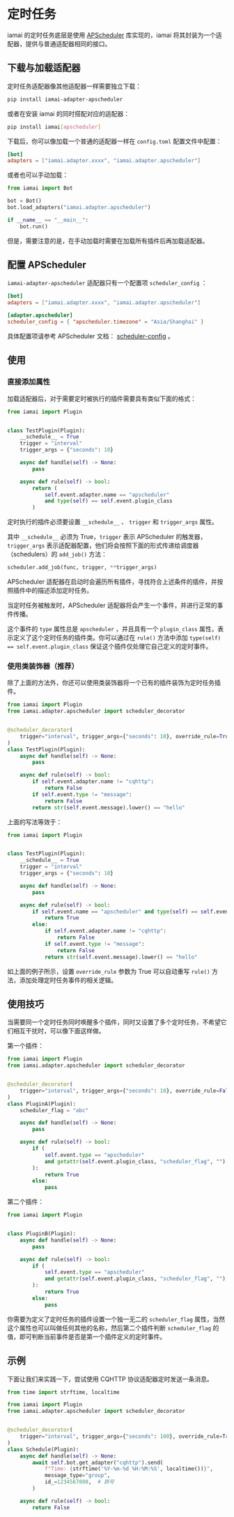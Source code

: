# 定时任务

iamai 的定时任务底层是使用 [APScheduler](https://apscheduler.readthedocs.io/) 库实现的，iamai 将其封装为一个适配器，提供与普通适配器相同的接口。

## 下载与加载适配器

定时任务适配器像其他适配器一样需要独立下载：

```sh filename="bash"
pip install iamai-adapter-apscheduler
```

或者在安装 iamai 的同时搭配对应的适配器：

```sh filename="bash"
pip install iamai[apscheduler]
```

下载后，你可以像加载一个普通的适配器一样在 `config.toml` 配置文件中配置：

```toml filename="config.toml" showLineNumbers
[bot]
adapters = ["iamai.adapter.xxxx", "iamai.adapter.apscheduler"]
```

或者也可以手动加载：

```python filename="main.py" showLineNumbers
from iamai import Bot

bot = Bot()
bot.load_adapters("iamai.adapter.apscheduler")

if __name__ == "__main__":
    bot.run()

```

但是，需要注意的是，在手动加载时需要在加载所有插件后再加载适配器。

## 配置 APScheduler

`iamai-adapter-apscheduler` 适配器只有一个配置项 `scheduler_config` ：

```toml filename="config.toml" showLineNumbers
[bot]
adapters = ["iamai.adapter.xxxx", "iamai.adapter.apscheduler"]

[adapter.apscheduler]
scheduler_config = { "apscheduler.timezone" = "Asia/Shanghai" }
```

具体配置项请参考 APScheduler 文档： [scheduler-config](https://apscheduler.readthedocs.io/en/latest/userguide.html#scheduler-config) 。

## 使用

### 直接添加属性

加载适配器后，对于需要定时被执行的插件需要具有类似下面的格式：

```python filename="plugins/test.py" showLineNumbers
from iamai import Plugin


class TestPlugin(Plugin):
    __schedule__ = True
    trigger = "interval"
    trigger_args = {"seconds": 10}

    async def handle(self) -> None:
        pass

    async def rule(self) -> bool:
        return (
            self.event.adapter.name == "apscheduler"
            and type(self) == self.event.plugin_class
        )

```

定时执行的插件必须要设置 `__schedule__` 、 `trigger` 和 `trigger_args` 属性。

其中 `__schedule__` 必须为 True，`trigger` 表示 APScheduler 的触发器， `trigger_args` 表示适配器配置，他们将会按照下面的形式传递给调度器（schedulers）的 `add_job()` 方法：

```python
scheduler.add_job(func, trigger, **trigger_args)
```

APScheduler 适配器在启动时会遍历所有插件，寻找符合上述条件的插件，并按照插件中的描述添加定时任务。

当定时任务被触发时，APScheduler 适配器将会产生一个事件，并进行正常的事件传播。

这个事件的 `type` 属性总是 `apscheduler` ，并且具有一个 `plugin_class` 属性，表示定义了这个定时任务的插件类。你可以通过在 `rule()` 方法中添加 `type(self) == self.event.plugin_class` 保证这个插件仅处理它自己定义的定时事件。

### 使用类装饰器（推荐）

除了上面的方法外，你还可以使用类装饰器将一个已有的插件装饰为定时任务插件。

```python filename="plugins/test.py" showLineNumbers {5-7}
from iamai import Plugin
from iamai.adapter.apscheduler import scheduler_decorator


@scheduler_decorator(
    trigger="interval", trigger_args={"seconds": 10}, override_rule=True
)
class TestPlugin(Plugin):
    async def handle(self) -> None:
        pass

    async def rule(self) -> bool:
        if self.event.adapter.name != "cqhttp":
            return False
        if self.event.type != "message":
            return False
        return str(self.event.message).lower() == "hello"

```

上面的写法等效于：

```python filename="plugins/test.py" showLineNumbers {5-7}
from iamai import Plugin


class TestPlugin(Plugin):
    __schedule__ = True
    trigger = "interval"
    trigger_args = {"seconds": 10}

    async def handle(self) -> None:
        pass

    async def rule(self) -> bool:
        if self.event.name == "apscheduler" and type(self) == self.event.plugin_class:
            return True
        else:
            if self.event.adapter.name != "cqhttp":
                return False
            if self.event.type != "message":
                return False
            return str(self.event.message).lower() == "hello"

```

如上面的例子所示，设置 `override_rule` 参数为 True 可以自动重写 `rule()` 方法，添加处理定时任务事件的相关逻辑。

## 使用技巧

当需要同一个定时任务同时唤醒多个插件，同时又设置了多个定时任务，不希望它们相互干扰时，可以像下面这样做。

第一个插件：

```python filename="plugins/test-a.py" showLineNumbers {9}
from iamai import Plugin
from iamai.adapter.apscheduler import scheduler_decorator


@scheduler_decorator(
    trigger="interval", trigger_args={"seconds": 10}, override_rule=False
)
class PluginA(Plugin):
    scheduler_flag = "abc"

    async def handle(self) -> None:
        pass

    async def rule(self) -> bool:
        if (
            self.event.type == "apscheduler"
            and getattr(self.event.plugin_class, "scheduler_flag", "") == "abc"
        ):
            return True
        else:
            pass

```

第二个插件：

```python filename="plugins/test-b.py" showLineNumbers {10,11}
from iamai import Plugin


class PluginB(Plugin):
    async def handle(self) -> None:
        pass

    async def rule(self) -> bool:
        if (
            self.event.type == "apscheduler"
            and getattr(self.event.plugin_class, "scheduler_flag", "") == "abc"
        ):
            return True
        else:
            pass

```

你需要为定义了定时任务的插件设置一个独一无二的 `scheduler_flag` 属性，当然这个属性也可以叫做任何其他的名称，然后第二个插件判断 `scheduler_flag` 的值，即可判断当前事件是否是第一个插件定义的定时事件。

## 示例

下面让我们来实践一下，尝试使用 CQHTTP 协议适配器定时发送一条消息。

```python filename="plugins/schedule.py" showLineNumbers
from time import strftime, localtime

from iamai import Plugin
from iamai.adapter.apscheduler import scheduler_decorator


@scheduler_decorator(
    trigger="interval", trigger_args={"seconds": 100}, override_rule=True
)
class Schedule(Plugin):
    async def handle(self) -> None:
        await self.bot.get_adapter("cqhttp").send(
            f"Time: {strftime('%Y-%m-%d %H:%M:%S', localtime())}",
            message_type="group",
            id_=1234567890,  # 群号
        )

    async def rule(self) -> bool:
        return False

```

